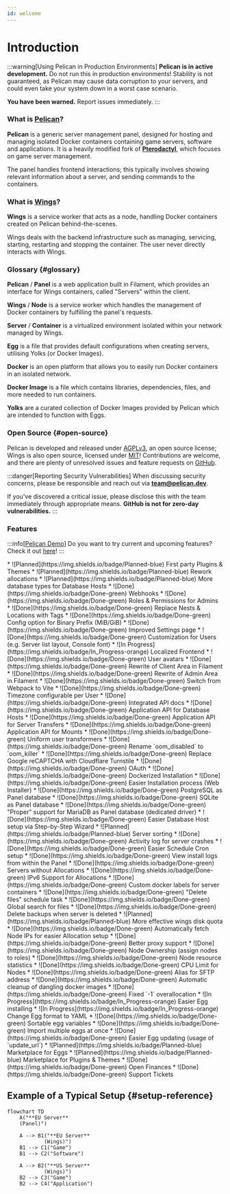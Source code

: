 ```yaml
---
id: welcome
---
```



# Introduction
:::warning[Using Pelican in Production Environments]
**Pelican is in active development.** Do not run this in production environments!
Stability is not guaranteed, as Pelican may cause data corruption to your servers, and could even take your system down in a worst case scenario.

**You have been warned.** Report issues immediately.
:::

### What is [Pelican](https://github.com/pelican-dev/panel)?

**Pelican** is a generic server management panel, designed for hosting and managing isolated Docker containers containing game servers, software and applications.
It is a heavily modified fork of [**Pterodactyl**](https://pterodactyl.io/), which focuses on game server management. 

The panel handles frontend interactions; this typically involves showing relevant information about a server, and sending commands to the containers.

### What is [Wings](https://github.com/pelican-dev/wings)?

**Wings** is a service worker that acts as a node, handling Docker containers created on Pelican behind-the-scenes.

Wings deals with the backend infrastructure such as managing, servicing, starting, restarting and stopping the container. The user never directly interacts with Wings.

### Glossary {#glossary}

**Pelican** / **Panel** is a web application built in Filament, which provides an interface for Wings containers, called "Servers" within the client.

**Wings** / **Node** is a service worker which handles the management of Docker containers by fulfilling the panel's requests.

**Server** / **Container** is a virtualized environment isolated within your network managed by Wings.

**Egg** is a file that provides default configurations when creating servers, utilising Yolks (or Docker Images).

**Docker** is an open platform that allows you to easily run Docker containers in an isolated network.

**Docker Image** is a file which contains libraries, dependencies, files, and more needed to run containers.

**Yolks** are a curated collection of Docker Images provided by Pelican which are intended to function with Eggs.

### Open Source {#open-source}
Pelican is developed and released under [AGPLv3](https://www.gnu.org/licenses/agpl-3.0.en.html), an open source license;
Wings is also open source, licensed under [MIT](https://opensource.org/license/mit)!
Contributions are welcome, and there are plenty of unresolved issues and feature requests on [GitHub](https://github.com/pelican-dev).

:::danger[Reporting Security Vulnerabilities]
When discussing security concerns, please be responsible and reach out via **team@pelican.dev**.

If you've discovered a critical issue, please disclose this with the team immediately through appropriate means. **GitHub is not for zero-day vulnerabilities.**
:::

### Features

:::info[[Pelican Demo](https://demo.pelican.dev)]
Do you want to try current and upcoming features? Check it out [here](https://demo.pelican.dev)!
:::

<Tabs>
    <TabItem value="1" label="General">
        * ![Planned](https://img.shields.io/badge/Planned-blue) First party Plugins & Themes
        * ![Planned](https://img.shields.io/badge/Planned-blue) Rework allocations
        * ![Planned](https://img.shields.io/badge/Planned-blue) More database types for Database Hosts
        * ![Done](https://img.shields.io/badge/Done-green) Webhooks
        * ![Done](https://img.shields.io/badge/Done-green) Roles & Permissions for Admins
        * ![Done](https://img.shields.io/badge/Done-green) Replace Nests & Locations with Tags
        * ![Done](https://img.shields.io/badge/Done-green) Config option for Binary Prefix (MiB/GiB)
        * ![Done](https://img.shields.io/badge/Done-green) Improved Settings page
        * ![Done](https://img.shields.io/badge/Done-green) Customization for Users (e.g. Server list layout, Console font)
    </TabItem>
    <TabItem value="2" label="Frontend">
        * ![In Progress](https://img.shields.io/badge/In_Progress-orange) Localized Frontend
        * ![Done](https://img.shields.io/badge/Done-green) User avatars
        * ![Done](https://img.shields.io/badge/Done-green) Rewrite of Client Area in Filament
        * ![Done](https://img.shields.io/badge/Done-green) Rewrite of Admin Area in Filament
        * ![Done](https://img.shields.io/badge/Done-green) Switch from Webpack to Vite
        * ![Done](https://img.shields.io/badge/Done-green) Timezone configurable per User
    </TabItem>
    <TabItem value="3" label="API">
        * ![Done](https://img.shields.io/badge/Done-green) Integrated API docs
        * ![Done](https://img.shields.io/badge/Done-green) Application API for Database Hosts
        * ![Done](https://img.shields.io/badge/Done-green) Application API for Server Transfers
        * ![Done](https://img.shields.io/badge/Done-green) Application API for Mounts
        * ![Done](https://img.shields.io/badge/Done-green) Uniform user transformers
        * ![Done](https://img.shields.io/badge/Done-green) Rename `oom_disabled` to `oom_killer`
    </TabItem>
    <TabItem value="4" label="Auth">
        * ![Done](https://img.shields.io/badge/Done-green) Replace Google reCAPTCHA with Cloudflare Turnstile
        * ![Done](https://img.shields.io/badge/Done-green) OAuth
    </TabItem>
    <TabItem value="5" label="Setup">
        * ![Done](https://img.shields.io/badge/Done-green) Dockerized Installation
        * ![Done](https://img.shields.io/badge/Done-green) Easier Installation process (Web Installer)
        * ![Done](https://img.shields.io/badge/Done-green) PostgreSQL as Panel database
        * ![Done](https://img.shields.io/badge/Done-green) SQLite as Panel database
        * ![Done](https://img.shields.io/badge/Done-green) "Proper" support for MariaDB as Panel database (dedicated driver)
        * ![Done](https://img.shields.io/badge/Done-green) Easier Database Host setup via Step-by-Step Wizard
    </TabItem>
    <TabItem value="6" label="Server">
        * ![Planned](https://img.shields.io/badge/Planned-blue) Server sorting
        * ![Done](https://img.shields.io/badge/Done-green) Activity log for server crashes
        * ![Done](https://img.shields.io/badge/Done-green) Easier Schedule Cron setup
        * ![Done](https://img.shields.io/badge/Done-green) View install logs from within the Panel
        * ![Done](https://img.shields.io/badge/Done-green) Servers without Allocations
        * ![Done](https://img.shields.io/badge/Done-green) IPv6 Support for Allocations
        * ![Done](https://img.shields.io/badge/Done-green) Custom docker labels for server containers
        * ![Done](https://img.shields.io/badge/Done-green) "Delete files" schedule task
        * ![Done](https://img.shields.io/badge/Done-green) Global search for files
        * ![Done](https://img.shields.io/badge/Done-green) Delete backups when server is deleted
    </TabItem>
    <TabItem value="7" label="Node">
        * ![Planned](https://img.shields.io/badge/Planned-blue) More effective wings disk quota
        * ![Done](https://img.shields.io/badge/Done-green) Automatically fetch Node IPs for easier Allocation setup
        * ![Done](https://img.shields.io/badge/Done-green) Better proxy support
        * ![Done](https://img.shields.io/badge/Done-green) Node Ownership (assign nodes to roles)
        * ![Done](https://img.shields.io/badge/Done-green) Node resource statistics
        * ![Done](https://img.shields.io/badge/Done-green) CPU Limit for Nodes
        * ![Done](https://img.shields.io/badge/Done-green) Alias for SFTP address
        * ![Done](https://img.shields.io/badge/Done-green) Automatic cleanup of dangling docker images
        * ![Done](https://img.shields.io/badge/Done-green) Fixed `-1` overallocation
    </TabItem>
    <TabItem value="8" label="Eggs">
        * ![In Progress](https://img.shields.io/badge/In_Progress-orange) Easier Egg installing
        * ![In Progress](https://img.shields.io/badge/In_Progress-orange) Change Egg format to YAML
        * ![Done](https://img.shields.io/badge/Done-green) Sortable egg variables
        * ![Done](https://img.shields.io/badge/Done-green) Import multiple eggs at once
        * ![Done](https://img.shields.io/badge/Done-green) Easier Egg updating (usage of `update_url`)
    </TabItem>
    <TabItem value="9" label="Hub">
        * ![Planned](https://img.shields.io/badge/Planned-blue) Marketplace for Eggs
        * ![Planned](https://img.shields.io/badge/Planned-blue) Marketplace for Plugins & Themes
        * ![Done](https://img.shields.io/badge/Done-green) Open Finances
        * ![Done](https://img.shields.io/badge/Done-green) Support Tickets
    </TabItem>
</Tabs>

## Example of a Typical Setup {#setup-reference}

```mermaid
flowchart TD
    A("**EU Server**
    (Panel)")

    A --> B1("**EU Server**
            (Wings)")
    B1 --> C1("Game")
    B1 --> C2("Software")

    A --> B2("**US Server**
            (Wings)")
    B2 --> C3("Game")
    B2 --> C4("Application")
```